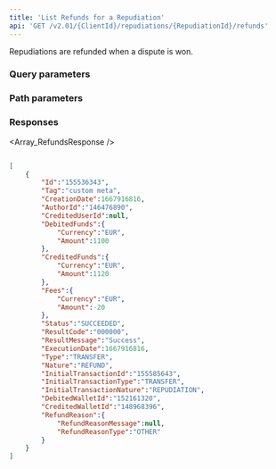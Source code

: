 ```yaml
---
title: 'List Refunds for a Repudiation'  
api: 'GET /v2.01/{ClientId}/repudiations/{RepudiationId}/refunds'  
---
```




Repudiations are refunded when a dispute is won.   

### Query parameters  

<Status />  

<ResultCode />  

### Path parameters  

<RepudiationId />  

### Responses  

<AccordionGroup><Accordion title="200">  

<Array_RefundsResponse /></Accordion></AccordionGroup>  

<ResponseExample>  

```json 200  

[
    {
        "Id":"155536343",
        "Tag":"custom meta",
        "CreationDate":1667916816,
        "AuthorId":"146476890",
        "CreditedUserId":null,
        "DebitedFunds":{
            "Currency":"EUR",
            "Amount":1100
        },
        "CreditedFunds":{
            "Currency":"EUR",
            "Amount":1120
        },
        "Fees":{
            "Currency":"EUR",
            "Amount":-20
        },
        "Status":"SUCCEEDED",
        "ResultCode":"000000",
        "ResultMessage":"Success",
        "ExecutionDate":1667916816,
        "Type":"TRANSFER",
        "Nature":"REFUND",
        "InitialTransactionId":"155585643",
        "InitialTransactionType":"TRANSFER",
        "InitialTransactionNature":"REPUDIATION",
        "DebitedWalletId":"152161320",
        "CreditedWalletId":"148968396",
        "RefundReason":{
            "RefundReasonMessage":null,
            "RefundReasonType":"OTHER"
        }
    }
]  

 ```  

</ResponseExample>  

<RequestExample>  
    <NodeListRefundsRepudiation />
    <JavaListRepudiationRefunds />
    <PythonListRepudiationRefunds />
    <NetListRepudiationRefunds />
</RequestExample>